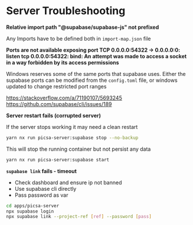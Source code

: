 # Server Troubleshooting

**Relative import path "@supabase/supabase-js" not prefixed**

Any Imports have to be defined both in `import-map.json` file

**Ports are not available exposing port TCP 0.0.0.0:54322 -> 0.0.0.0:0: listen tcp 0.0.0.0:54322: bind: An attempt was made to access a socket in a way forbidden by its access permissions**

Windows reserves some of the same ports that supabase uses. Either the supabase ports can be modified from the `config.toml` file, or windows updated to change restricted port ranges

https://stackoverflow.com/a/71190107/5693245
https://github.com/supabase/cli/issues/189

**Server restart fails (corrupted server)**

If the server stops working it may need a clean restart

```sh
yarn nx run picsa-server:supabase stop --no-backup
```

This will stop the running container but not persist any data

```sh
yarn nx run picsa-server:supabase start
```

**`supabase link` fails - timeout**

- Check dashboard and ensure ip not banned
- Use supabase cli directly
- Pass password as var

```sh
cd apps/picsa-server
npx supabase login
npx supabase link --project-ref [ref] --password [pass]
```
